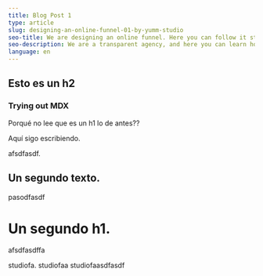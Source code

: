 ```yaml
---
title: Blog Post 1
type: article
slug: designing-an-online-funnel-01-by-yumm-studio
seo-title: We are designing an online funnel. Here you can follow it step by step!
seo-description: We are a transparent agency, and here you can learn how we get clients and show how convenient we are for them.
language: en
---
```



## Esto es un h2

### Trying out MDX

Porqué no lee que es un h1 lo de antes??

<PinterestBoard url="https://www.pinterest.es/yummstudio/yumm-moodboard-01/" />

Aquí sigo escribiendo.

<AirtableView url="https://airtable.com/embed/shrxRI4N49JuvWvPd?backgroundColor=cyan&viewControls=on" />
<MiroBoard url="https://miro.com/app/embed/o9J_kvyDPsA=/?&pres" />
<GoogleDataStudioReport url="https://datastudio.google.com/embed/reporting/a74ff943-ffa1-4de0-ad90-2e6228216b26/page/jPb9" />

afsdfasdf.

## Un segundo texto.

pasodfasdf

# Un segundo h1.

afsdfasdffa

studiofa.
studiofaa
studiofaasdfasdf
